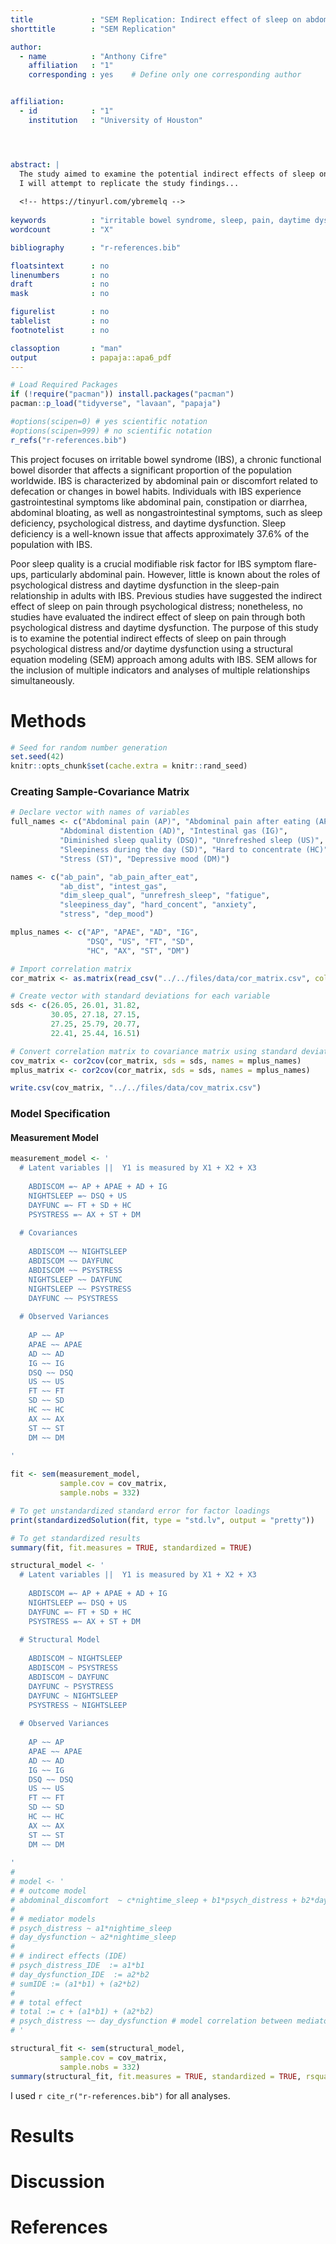 ```yaml
---
title             : "SEM Replication: Indirect effect of sleep on abdominal pain through daytime dysfunction in adults with irritable bowel syndrome"
shorttitle        : "SEM Replication"

author: 
  - name          : "Anthony Cifre"
    affiliation   : "1"
    corresponding : yes    # Define only one corresponding author


affiliation:
  - id            : "1"
    institution   : "University of Houston"




abstract: |
  The study aimed to examine the potential indirect effects of sleep on abdominal pain symptoms simultaneously through psychological distress and daytime dysfunction in adults with irritable bowel syndrome (IBS). Daily symptoms of sleep, psychological distress, daytime dysfunction, and abdominal pain were collected from 332 adults with IBS. The study found that poor sleep had a strong indirect effect on abdominal pain via daytime dysfunction but not psychological distress. These findings suggest that optimizing personalized and hybrid behavioral interventions for adults with IBS should focus on addressing daytime dysfunction and sleep behaviors. Further studies integrating symptoms with biological markers are needed to explore the underlying mechanisms accounting for these symptoms.
  I will attempt to replicate the study findings...
  
  <!-- https://tinyurl.com/ybremelq -->
  
keywords          : "irritable bowel syndrome, sleep, pain, daytime dysfunction, psychological distress"
wordcount         : "X"

bibliography      : "r-references.bib"

floatsintext      : no
linenumbers       : no
draft             : no
mask              : no

figurelist        : no
tablelist         : no
footnotelist      : no

classoption       : "man"
output            : papaja::apa6_pdf
---
```


```r

# Load Required Packages
if (!require("pacman")) install.packages("pacman")
pacman::p_load("tidyverse", "lavaan", "papaja")

#options(scipen=0) # yes scientific notation
#options(scipen=999) # no scientific notation
r_refs("r-references.bib")
```

This project focuses on irritable bowel syndrome (IBS), a chronic functional bowel disorder that affects a significant proportion of the population worldwide. IBS is characterized by abdominal pain or discomfort related to defecation or changes in bowel habits. Individuals with IBS experience gastrointestinal symptoms like abdominal pain, constipation or diarrhea, abdominal bloating, as well as nongastrointestinal symptoms, such as sleep deficiency, psychological distress, and daytime dysfunction. Sleep deficiency is a well-known issue that affects approximately 37.6% of the population with IBS.

Poor sleep quality is a crucial modifiable risk factor for IBS symptom flare-ups, particularly abdominal pain. However, little is known about the roles of psychological distress and daytime dysfunction in the sleep-pain relationship in adults with IBS. Previous studies have suggested the indirect effect of sleep on pain through psychological distress; nonetheless, no studies have evaluated the indirect effect of sleep on pain through both psychological distress and daytime dysfunction. The purpose of this study is to examine the potential indirect effects of sleep on pain through psychological distress and/or daytime dysfunction using a structural equation modeling (SEM) approach among adults with IBS. SEM allows for the inclusion of multiple indicators and analyses of multiple relationships simultaneously.


# Methods

```r
# Seed for random number generation
set.seed(42)
knitr::opts_chunk$set(cache.extra = knitr::rand_seed)
```

### Creating Sample-Covariance Matrix

```r
# Declare vector with names of variables 
full_names <- c("Abdominal pain (AP)", "Abdominal pain after eating (APAE)", 
           "Abdominal distention (AD)", "Intestinal gas (IG)", 
           "Diminished sleep quality (DSQ)", "Unrefreshed sleep (US)", "Fatigue (FT)", 
           "Sleepiness during the day (SD)", "Hard to concentrate (HC)", "Anxiety (AX)",
           "Stress (ST)", "Depressive mood (DM)")

names <- c("ab_pain", "ab_pain_after_eat", 
           "ab_dist", "intest_gas", 
           "dim_sleep_qual", "unrefresh_sleep", "fatigue", 
           "sleepiness_day", "hard_concent", "anxiety", 
           "stress", "dep_mood")

mplus_names <- c("AP", "APAE", "AD", "IG", 
                 "DSQ", "US", "FT", "SD", 
                 "HC", "AX", "ST", "DM")

# Import correlation matrix 
cor_matrix <- as.matrix(read_csv("../../files/data/cor_matrix.csv", col_names = FALSE))

# Create vector with standard deviations for each variable 
sds <- c(26.05, 26.01, 31.82, 
         30.05, 27.18, 27.15, 
         27.25, 25.79, 20.77, 
         22.41, 25.44, 16.51)

# Convert correlation matrix to covariance matrix using standard deviations
cov_matrix <- cor2cov(cor_matrix, sds = sds, names = mplus_names)
mplus_matrix <- cor2cov(cor_matrix, sds = sds, names = mplus_names)

write.csv(cov_matrix, "../../files/data/cov_matrix.csv")
```

### Model Specification

#### Measurement Model

```r

measurement_model <- '
  # Latent variables ||  Y1 is measured by X1 + X2 + X3
  
    ABDISCOM =~ AP + APAE + AD + IG
    NIGHTSLEEP =~ DSQ + US
    DAYFUNC =~ FT + SD + HC
    PSYSTRESS =~ AX + ST + DM
    
  # Covariances
    
    ABDISCOM ~~ NIGHTSLEEP
    ABDISCOM ~~ DAYFUNC
    ABDISCOM ~~ PSYSTRESS
    NIGHTSLEEP ~~ DAYFUNC
    NIGHTSLEEP ~~ PSYSTRESS
    DAYFUNC ~~ PSYSTRESS
    
  # Observed Variances
  
    AP ~~ AP
    APAE ~~ APAE
    AD ~~ AD
    IG ~~ IG
    DSQ ~~ DSQ
    US ~~ US
    FT ~~ FT
    SD ~~ SD
    HC ~~ HC
    AX ~~ AX
    ST ~~ ST
    DM ~~ DM
    
'

fit <- sem(measurement_model, 
           sample.cov = cov_matrix, 
           sample.nobs = 332)

# To get unstandardized standard error for factor loadings
print(standardizedSolution(fit, type = "std.lv", output = "pretty"))

# To get standardized results
summary(fit, fit.measures = TRUE, standardized = TRUE)


```

```r

structural_model <- '   
  # Latent variables ||  Y1 is measured by X1 + X2 + X3
  
    ABDISCOM =~ AP + APAE + AD + IG
    NIGHTSLEEP =~ DSQ + US
    DAYFUNC =~ FT + SD + HC
    PSYSTRESS =~ AX + ST + DM
  
  # Structural Model
  
    ABDISCOM ~ NIGHTSLEEP
    ABDISCOM ~ PSYSTRESS
    ABDISCOM ~ DAYFUNC
    DAYFUNC ~ PSYSTRESS
    DAYFUNC ~ NIGHTSLEEP
    PSYSTRESS ~ NIGHTSLEEP
  
  # Observed Variances
  
    AP ~~ AP
    APAE ~~ APAE
    AD ~~ AD
    IG ~~ IG
    DSQ ~~ DSQ
    US ~~ US
    FT ~~ FT
    SD ~~ SD
    HC ~~ HC
    AX ~~ AX
    ST ~~ ST
    DM ~~ DM
  
'
# 
# model <- '
# # outcome model 
# abdominal_discomfort  ~ c*nightime_sleep + b1*psych_distress + b2*day_dysfunction
# 
# # mediator models
# psych_distress ~ a1*nightime_sleep
# day_dysfunction ~ a2*nightime_sleep
# 
# # indirect effects (IDE)
# psych_distress_IDE  := a1*b1
# day_dysfunction_IDE  := a2*b2
# sumIDE := (a1*b1) + (a2*b2)
# 
# # total effect
# total := c + (a1*b1) + (a2*b2)
# psych_distress ~~ day_dysfunction # model correlation between mediators
# '

structural_fit <- sem(structural_model, 
           sample.cov = cov_matrix, 
           sample.nobs = 332)
summary(structural_fit, fit.measures = TRUE, standardized = TRUE, rsquare = TRUE)


```

<!-- ```{r mplus conversion, include=FALSE} -->

<!-- mplus_model <- mplus2lavaan("../../files/data/yang_structural.inp", run = TRUE) -->

<!-- mplus_fit <- sem(mplus_model,  -->
<!--            sample.cov = mplus_matrix,  -->
<!--            sample.nobs = 332) -->
<!-- summary(mplus_fit, fit.measures = TRUE, standardized = TRUE, rsquare = TRUE) -->
<!-- ``` -->


I used `r cite_r("r-references.bib")` for all analyses.


# Results

# Discussion


\newpage

# References

::: {#refs custom-style="Bibliography"}
:::
